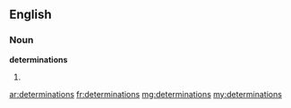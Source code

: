 ==English==

===Noun===
'''determinations'''

# {{plural of|[[determination]]}}

[[ar:determinations]]
[[fr:determinations]]
[[mg:determinations]]
[[my:determinations]]